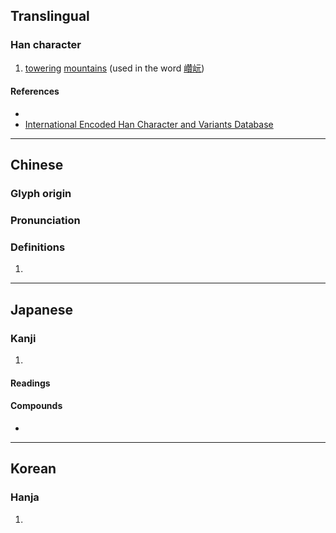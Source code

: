 {{character info/new}}
==Translingual==

===Han character===
{{Han char|rn=46|rad=山|as=04|sn=7|four=21711|canj=UMMU|ids=⿰山元}}

# [[tower]]ing [[mountain]]s (used in the word [[巑岏]])

====References====
* {{Han ref|kx=0308.230|dkj=07935|dj=0608.040|hdz=10762.090|uh=5C8F|ud=23695|bh=CAC1|bd=51905}}
* [http://chardb.iis.sinica.edu.tw/char/u+5C8F International Encoded Han Character and Variants Database]

----

==Chinese==
{{zh-forms}}

===Glyph origin===
{{Han etym}}

===Pronunciation===
{{zh-pron
|m=wán
|c=jyun4
|mc=y
|oc=y
|cat=
}}

===Definitions===
{{zh-hanzi}}

# {{rfdef|zh}}

----

==Japanese==

===Kanji===
{{ja-kanji|grade=|rs=山04}}

# {{defn|lang=ja|sort=山04}}

====Readings====
{{ja-readings
|goon=がん<ぐわん
|kanon=がん<ぐわん
|kun=けわ-し.い<けは-し.い, たか-い
}}

====Compounds====
* {{ja-r|巑岏|さんがん}}

----

==Korean==

===Hanja===
{{ko-hanja|hangeul=완|rv=wan|mr=wan}}

# {{defn|lang=ko|sort=山04}}